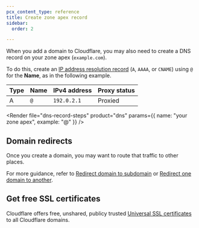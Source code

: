 ```yaml
---
pcx_content_type: reference
title: Create zone apex record
sidebar:
  order: 2

---
```



When you add a domain to Cloudflare, you may also need to create a DNS record on your zone apex (`example.com`).

To do this, create an [IP address resolution record](/dns/manage-dns-records/reference/dns-record-types/#ip-address-resolution) (`A`, `AAAA`, or `CNAME`) using `@` for the **Name**, as in the following example.

<Example>

| Type | Name | IPv4 address | Proxy status |
| ---- | ---- | ------------ | ------------ |
| A    | `@`  | `192.0.2.1`  | Proxied      |

</Example>

<Render file="dns-record-steps" product="dns" params={{
    name: "your zone apex",
		example: "@"
}} />

## Domain redirects

Once you create a domain, you may want to route that traffic to other places.

For more guidance, refer to [Redirect domain to subdomain](/fundamentals/setup/manage-domains/manage-subdomains/#redirect-the-apex-domain-to-a-subdomain) or [Redirect one domain to another](/fundamentals/setup/manage-domains/redirect-domain/).

## Get free SSL certificates

Cloudflare offers free, unshared, publicy trusted [Universal SSL certificates](/ssl/edge-certificates/universal-ssl/) to all Cloudflare domains.
